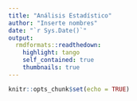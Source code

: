 ---
title: "Análisis Estadístico"
author: "Inserte nombres"
date: "`r Sys.Date()`"
output: 
  rmdformats::readthedown:
    highlight: tango
    self_contained: true
    thumbnails: true
---

<style>

/* Cambiar el fondo de la barra lateral */

#postamble{
 border-top:none;
}

#toc, #sidebar {
  background-color: #000000; /* Color de fondo (oscuro) */
}

#toc a:hover {
  background-color: #6495ED; /* Color del texto */
  color: white;
}

#sidebar h2 {
  background-color: #191970;    q
}

#toc a {
  color: #FFFFF0; /* Color del texto */
}



h1, h2, h3 {
  color: #0000FF; /* Color de los encabezados */
}
</style>

```{r setup, include=FALSE}
knitr::opts_chunk$set(echo = TRUE)
```

